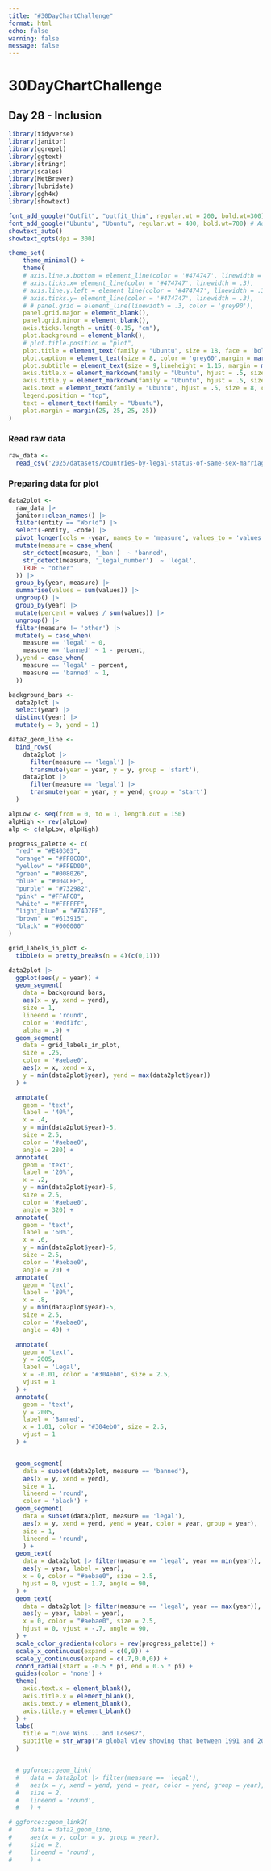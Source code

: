```yaml
---
title: "#30DayChartChallenge"
format: html
echo: false
warning: false
message: false
---
```


# 30DayChartChallenge
## Day 28 - Inclusion

```r
library(tidyverse)
library(janitor)
library(ggrepel)
library(ggtext)
library(stringr)
library(scales)
library(MetBrewer)
library(lubridate)
library(ggh4x)
library(showtext)

font_add_google("Outfit", "outfit_thin", regular.wt = 200, bold.wt=300) # Add regular/bold if needed
font_add_google("Ubuntu", "Ubuntu", regular.wt = 400, bold.wt=700) # Add regular/bold if needed
showtext_auto()
showtext_opts(dpi = 300)

theme_set(
    theme_minimal() +
    theme(
    # axis.line.x.bottom = element_line(color = '#474747', linewidth = .3),
    # axis.ticks.x= element_line(color = '#474747', linewidth = .3),
    # axis.line.y.left = element_line(color = '#474747', linewidth = .3),
    # axis.ticks.y= element_line(color = '#474747', linewidth = .3),
    # # panel.grid = element_line(linewidth = .3, color = 'grey90'),
    panel.grid.major = element_blank(),
    panel.grid.minor = element_blank(),
    axis.ticks.length = unit(-0.15, "cm"),
    plot.background = element_blank(),
    # plot.title.position = "plot",
    plot.title = element_text(family = "Ubuntu", size = 18, face = 'bold'),
    plot.caption = element_text(size = 8, color = 'grey60',margin = margin(20,0,0,0)),
    plot.subtitle = element_text(size = 9,lineheight = 1.15, margin = margin(5,0,15,0)),
    axis.title.x = element_markdown(family = "Ubuntu", hjust = .5, size = 8, color = "grey40"),
    axis.title.y = element_markdown(family = "Ubuntu", hjust = .5, size = 8, color = "grey40"),
    axis.text = element_text(family = "Ubuntu", hjust = .5, size = 8, color = "grey40"),
    legend.position = "top",
    text = element_text(family = "Ubuntu"),
    plot.margin = margin(25, 25, 25, 25))
)
```


### Read raw data
```r

raw_data <- 
  read_csv('2025/datasets/countries-by-legal-status-of-same-sex-marriage.csv')

```


### Preparing data for plot
```r
data2plot <- 
  raw_data |> 
  janitor::clean_names() |>
  filter(entity == "World") |>
  select(-entity, -code) |>
  pivot_longer(cols = -year, names_to = 'measure', values_to = 'values') |>
  mutate(measure = case_when(
    str_detect(measure, '_ban')  ~ 'banned',
    str_detect(measure, '_legal_number')  ~ 'legal',
    TRUE ~ "other"
  )) |>
  group_by(year, measure) |>
  summarise(values = sum(values)) |>
  ungroup() |>
  group_by(year) |>
  mutate(percent = values / sum(values)) |>
  ungroup() |>
  filter(measure != 'other') |>
  mutate(y = case_when(
    measure == 'legal' ~ 0,
    measure == 'banned' ~ 1 - percent,
  ),yend = case_when(
    measure == 'legal' ~ percent,
    measure == 'banned' ~ 1,
  ))
```

```r
background_bars <- 
  data2plot |>
  select(year) |>
  distinct(year) |>
  mutate(y = 0, yend = 1)

data2_geom_line <- 
  bind_rows(
    data2plot |>
      filter(measure == 'legal') |>
      transmute(year = year, y = y, group = 'start'),
    data2plot |>
      filter(measure == 'legal') |>
      transmute(year = year, y = yend, group = 'start')
  )

alpLow <- seq(from = 0, to = 1, length.out = 150)
alpHigh <- rev(alpLow)
alp <- c(alpLow, alpHigh)

progress_palette <- c(
  "red" = "#E40303",
  "orange" = "#FF8C00",
  "yellow" = "#FFED00",
  "green" = "#008026",
  "blue" = "#004CFF",
  "purple" = "#732982",
  "pink" = "#FFAFC8",
  "white" = "#FFFFFF",
  "light_blue" = "#74D7EE",
  "brown" = "#613915",
  "black" = "#000000"
)

grid_labels_in_plot <- 
  tibble(x = pretty_breaks(n = 4)(c(0,1)))

data2plot |>
  ggplot(aes(y = year)) +
  geom_segment(
    data = background_bars, 
    aes(x = y, xend = yend),
    size = 1,
    lineend = 'round',
    color = '#edf1fc',
    alpha = .9) +
  geom_segment(
    data = grid_labels_in_plot,
    size = .25,
    color = '#aebae0',
    aes(x = x, xend = x,
    y = min(data2plot$year), yend = max(data2plot$year))
  ) +

  annotate(
    geom = 'text',
    label = '40%',
    x = .4,
    y = min(data2plot$year)-5,
    size = 2.5,
    color = '#aebae0',
    angle = 280) +
  annotate(
    geom = 'text',
    label = '20%',
    x = .2,
    y = min(data2plot$year)-5,
    size = 2.5,
    color = '#aebae0',
    angle = 320) +
  annotate(
    geom = 'text',
    label = '60%',
    x = .6,
    y = min(data2plot$year)-5,
    size = 2.5,
    color = '#aebae0',
    angle = 70) +
  annotate(
    geom = 'text',
    label = '80%',
    x = .8,
    y = min(data2plot$year)-5,
    size = 2.5,
    color = '#aebae0',
    angle = 40) +

  annotate(
    geom = 'text',
    y = 2005,
    label = 'Legal',
    x = -0.01, color = "#304eb0", size = 2.5,
    vjust = 1
  ) +
  annotate(
    geom = 'text',
    y = 2005,
    label = 'Banned',
    x = 1.01, color = "#304eb0", size = 2.5,
    vjust = 1
  ) +


  geom_segment(
    data = subset(data2plot, measure == 'banned'), 
    aes(x = y, xend = yend),
    size = 1,
    lineend = 'round',
    color = 'black') +
  geom_segment(
    data = subset(data2plot, measure == 'legal'), 
    aes(x = y, xend = yend, yend = year, color = year, group = year),
    size = 1,
    lineend = 'round',
    ) +
  geom_text(
    data = data2plot |> filter(measure == 'legal', year == min(year)),
    aes(y = year, label = year),
    x = 0, color = "#aebae0", size = 2.5,
    hjust = 0, vjust = 1.7, angle = 90,
  ) +
  geom_text(
    data = data2plot |> filter(measure == 'legal', year == max(year)),
    aes(y = year, label = year),
    x = 0, color = "#aebae0", size = 2.5,
    hjust = 0, vjust = -.7, angle = 90,
  ) +
  scale_color_gradientn(colors = rev(progress_palette)) +
  scale_x_continuous(expand = c(0,0)) +
  scale_y_continuous(expand = c(.7,0,0,0)) +
  coord_radial(start = -0.5 * pi, end = 0.5 * pi) +
  guides(color = 'none') +
  theme(
    axis.text.x = element_blank(),
    axis.title.x = element_blank(),
    axis.text.y = element_blank(),
    axis.title.y = element_blank()
  ) +
  labs(
    title = "Love Wins... and Loses?",
    subtitle = str_wrap("A global view showing that between 1991 and 2019, both that the percentage of countries with legalization or the explicit banning of same-sex marriage have become more prevalent.", width = 80)
  )


  # ggforce::geom_link(
  #   data = data2plot |> filter(measure == 'legal'), 
  #   aes(x = y, xend = yend, yend = year, color = yend, group = year),
  #   size = 2,
  #   lineend = 'round',
  #   ) +

# ggforce::geom_link2(
#     data = data2_geom_line, 
#     aes(x = y, color = y, group = year),
#     size = 2,
#     lineend = 'round',
#     ) +
```
